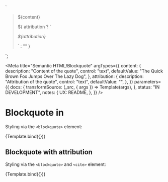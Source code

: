 <!--
@license EUPL-1.2
Copyright (c) 2021 Robbert Broersma
Copyright (c) 2021 Gemeente Utrecht
-->


<!-- Import component and component styles -->


<!-- Import Docs -->


  `<section class="utrecht-html">
  <blockquote>
    <p>${content}</p>${
    attribution
      ? `
    <p><cite>${attribution}</cite></p>`
      : ""
  }
  </blockquote>
</section>`;

<Meta
  title="Semantic HTML/Blockquote"
  argTypes={{
    content: {
      description: "Content of the quote",
      control: "text",
      defaultValue: "The Quick Brown Fox Jumps Over The Lazy Dog",
    },
    attribution: {
      description: "Attribution of the quote",
      control: "text",
      defaultValue: "",
    },
  }}
  parameters={{
    docs: {
      transformSource: (_src, { args }) => Template(args),
    },
    status: "IN DEVELOPMENT",
    notes: {
      UX: README,
    },
  }}
/>

# Blockquote in

Styling via the `<blockquote>` element:

<Canvas>
  <Story name="Blockquote in HTML">{Template.bind({})}</Story>
</Canvas>

## Blockquote with attribution

Styling via the `<blockquote>` and `<cite>` element:

<Canvas>
  <Story name="Blockquote with attribution" args={{ attribution: "L. Ipsum" }}>
    {Template.bind({})}
  </Story>
</Canvas>

<ArgsTable story="Blockquote" />
